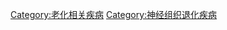 {{Commonscat|Dementia}}

[[Category:老化相关疾病|Category:老化相关疾病]]
[[Category:神经组织退化疾病|Category:神经组织退化疾病]]